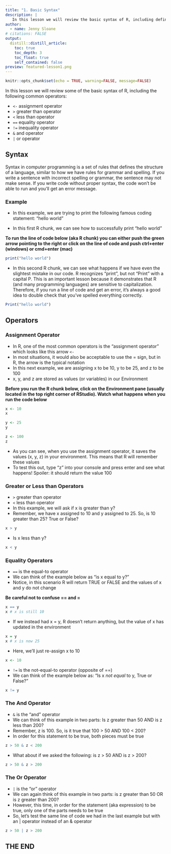 ```yaml
---
title: "1. Basic Syntax"
description: |
   In this lesson we will review the basic syntax of R, including defining several common operators.
author:
  - name: Jenny Sloane
# citations: FALSE
output:
  distill::distill_article:
    toc: true
    toc_depth: 3
    toc_float: true
    self_contained: false
preview: featured-lesson1.png
---
```


```r
knitr::opts_chunk$set(echo = TRUE, warning=FALSE, message=FALSE)
```

In this lesson we will review some of the basic syntax of R, including the following common operators:

- `<-` assignment operator 
- `>` greater than operator 
- `<` less than operator 
- `==` equality operator  
- `!=` inequality operator 
- `&` and operator 
- `|` or operator 

## Syntax 

Syntax in computer programming is a set of rules that defines the structure of a language, similar to how we have rules for grammar and spelling. If you write a sentence with incorrect spelling or grammar, the sentence may not make sense. If you write code without proper syntax, the code won't be able to run and you'll get an error message. 

### Example

- In this example, we are trying to print the following famous coding statement: "hello world"

- In this first R chunk, we can see how to successfully print "hello world"

**To run the line of code below (aka R chunk) you can either push the green arrow pointing to the right or click on the line of code and push ctrl+enter (windows) or cmd+enter (mac)**

```r
print("hello world")
```

- In this second R chunk, we can see what happens if we have even the slightest mistake in our code. R recognizes "print", but not "Print" with a capital P. This is an important lesson because it demonstrates that R (and many programming languages) are sensitive to capitalization. Therefore, if you run a line of code and get an error, it's always a good idea to double check that you've spelled everything correctly.

```r
Print("hello world")
```

## Operators

### Assignment Operator

- In R, one of the most common operators is the "assignment operator" which looks like this arrow `<-`
- In most situations, it would also be acceptable to use the = sign, but in R, the arrow is the typical notation
- In this next example, we are assigning x to be 10, y to be 25, and z to be 100
- x, y, and z are stored as values (or variables) in our Environment

**Before you run the R chunk below, click on the Environment pane (usually located in the top right corner of RStudio). Watch what happens when you run the code below**

```r
x <- 10
x

y <- 25
y

z <- 100
z
```

- As you can see, when you use the assignment operator, it saves the values (x, y, z) in your environment. This means that R will remember these values
- To test this out, type "z" into your console and press enter and see what happens! Spoiler: it should return the value 100

### Greater or Less than Operators

- `>` greater than operator
- `<` less than operator
- In this example, we will ask if x is greater than y? 
- Remember, we have x assigned to 10 and y assigned to 25. So, is 10 greater than 25? True or False? 

```r
x > y
```

- Is x less than y? 

```r
x < y 
```


### Equality Operators

- `==` is the equal-to operator
- We can think of the example below as "is x equal to y?" 
- Notice, in this scenario R will return TRUE or FALSE and the values of x and y do not change

**Be careful not to confuse == and =** 

```r
x == y 
x # x is still 10
```

- If we instead had x = y, R doesn't return anything, but the value of x has updated in the environment 

```r
x = y
x # x is now 25
```

- Here, we'll just re-assign x to 10

```r
x <- 10
```

- `!=` is the not-equal-to operator (opposite of ==)
- We can think of the example below as: "Is x *not equal* to y, True or False?"

```r
x != y 
```

### The And Operator

- `&` is the "and" operator
- We can think of this example in two parts: Is z greater than 50 AND is z less than 200? 
- Remember, z is 100. So, is it true that 100 > 50 AND 100 < 200? 
- In order for this statement to be true, both pieces must be true

```r
z > 50 & z < 200 
```

- What about if we asked the following: is z > 50 AND is z > 200? 

```r
z > 50 & z > 200
```

### The Or Operator

- `|` is the "or" operator
- We can again think of this example in two parts: is z greater than 50 OR is z greater than 200?
- However, this time, in order for the statement (aka expression) to be true, only one of the parts needs to be true
- So, let's test the same line of code we had in the last example but with an | operator instead of an & operator 

```r
z > 50 | z > 200
```

## THE END 